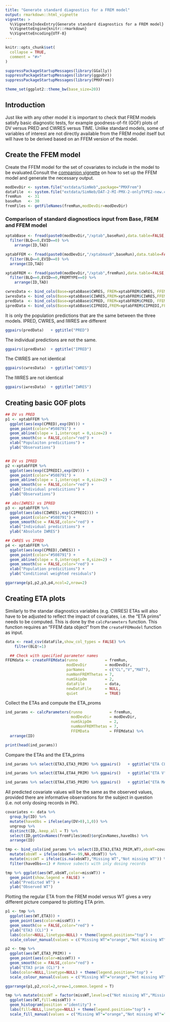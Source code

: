 ```yaml
---
title: "Generate standard diagnostics for a FREM model"
output: rmarkdown::html_vignette
vignette: >
  %\VignetteIndexEntry{Generate standard diagnostics for a FREM model}
  %\VignetteEngine{knitr::rmarkdown}
  %\VignetteEncoding{UTF-8}
---
```


```r
knitr::opts_chunk$set(
  collapse = TRUE,
  comment = "#>"
)
```

```r
suppressPackageStartupMessages(library(GGally))
suppressPackageStartupMessages(library(ggpubr))
suppressPackageStartupMessages(library(PMXFrem))

theme_set(ggplot2::theme_bw(base_size=20))
```

## Introduction

Just like with any other model it is important to check that FREM models satisfy basic diagnostic tests, for example goodness-of-fit (GOF) plots of DV versus PRED and CWRES versus TIME. Unlike standard models, some of variables of interest are not directly available from the FREM model itself but will have to be derived based on an FFEM version of the model. 

## Create the FFEM model

Create the FFEM model for the set of covariates to include in the model to be evaluated.Consult the [companion vignette](create_FFEM_model.html) on how to set up the FFEM model and generate the necessary output.


```r
modDevDir <- system.file("extdata/SimNeb",package="PMXFrem")
dataFile  <- system.file("extdata/SimNeb/DAT-2-MI-PMX-2-onlyTYPE2-new.csv",package="PMXFrem")
fremRun   <- 31
baseRun   <- 30
fremFiles <- getFileNames(fremRun,modDevDir=modDevDir)
```

### Comparison of standard diagnostiocs input from Base, FREM and FFEM model

```r
xptabBase <- fread(paste0(modDevDir,"/xptab",baseRun),data.table=FALSE,check.names = T) %>%
  filter(BLQ==0,EVID==0) %>% 
    arrange(ID,TAD)

xptabFFEM <- fread(paste0(modDevDir,"/xptabmax0",baseRun),data.table=FALSE,check.names = T) %>%
  filter(BLQ==0,EVID==0) %>% 
  arrange(ID,TAD)

xptabFREM <- fread(paste0(modDevDir,"/xptab",fremRun),data.table=FALSE,check.names = T) %>%
  filter(BLQ==0,EVID==0,FREMTYPE==0) %>% 
    arrange(ID,TAD)

cwresData <- bind_cols(Base=xptabBase$CWRES, FREM=xptabFREM$CWRES, FFEM=xptabFFEM$CWRES) 
iwresData <- bind_cols(Base=xptabBase$CIWRES,FREM=xptabFREM$CIWRES,FFEM=xptabFFEM$CIWRES)
predData  <- bind_cols(Base=xptabBase$CPRED, FREM=xptabFREM$CPRED, FFEM=xptabFFEM$CPRED)
ipredData <- bind_cols(Base=xptabBase$CIPREDI,FREM=xptabFREM$CIPREDI,FFEM=xptabFFEM$CIPREDI)
```

It is only the population predictions that are the same between the three models. IPRED, CWRES, and IWRES are different
```r
ggpairs(predData)   + ggtitle("PRED")
```

The individual predictions are not the same.
```r
ggpairs(ipredData)  + ggtitle("IPRED")
```

The CWRES are not identical
```r
ggpairs(cwresData)  + ggtitle("CWRES")
```

The IWRES are not identical
```r

ggpairs(iwresData)  + ggtitle("IWRES")
```

## Creating basic GOF plots

```r

## DV vs PRED
p1 <- xptabFFEM %>% 
  ggplot(aes(exp(CPRED),exp(DV))) +
  geom_point(color="#508791") +
  geom_abline(slope = 1,intercept = 0,size=2) +
  geom_smooth(se = FALSE,color="red") +
  xlab("Populaiton predicitions") +
  ylab("Observations")


## DV vs IPRED
p2 <-xptabFFEM %>% 
  ggplot(aes(exp(CIPREDI),exp(DV))) +
  geom_point(color="#508791") +
  geom_abline(slope = 1,intercept = 0,size=2) +
  geom_smooth(se = FALSE,color="red") +
  xlab("Individual predicitions") +
  ylab("Observations")

## abs(IWRES) vs IPRED
p3 <- xptabFFEM %>% 
  ggplot(aes(abs(CIWRES),exp(CIPREDI))) +
  geom_point(color="#508791") +
  geom_smooth(se = FALSE,color="red") +
  xlab("Individual predicitions") +
  ylab("Absolute IWRES")

## CWRES vs IPRED
p4 <- xptabFFEM %>% 
  ggplot(aes(exp(CPRED),CWRES)) +
  geom_point(color="#508791") +
  geom_abline(slope = 0,intercept = 0,size=2) +
  geom_smooth(se = FALSE,color="red") +
  xlab("Population predicitions") +
  ylab("Conditional weighted residuals")

ggarrange(p1,p2,p3,p4,ncol=2,nrow=2)

```

## Creating ETA plots

Similarly to the standar diagnostics variables (e.g. CWRES) ETAs will also have to be adjusted to reflect the impact of covariates, i.e. the "ETA prims" needs to be computed. This is done by the `calcParameters` function. This function requires an "FFEM data object" from the `createFFEMmodel` function as input.

```r

data <- read_csv(dataFile,show_col_types = FALSE) %>%
    filter(BLQ!=1)

  ## Check with specified parameter names
FFEMdata <- createFFEMdata(runno            = fremRun,
                           modDevDir        = modDevDir,
                           parNames         = c("CL","V","MAT"),
                           numNonFREMThetas = 7,
                           numSkipOm        = 2,
                           dataFile         = data,
                           newDataFile      = NULL,
                           quiet            = TRUE)
```

Collect the ETAs and compute the ETA_proms
```r
ind_params <- calcParameters(runno            = fremRun,
                             modDevDir        = modDevDir,
                             numSkipOm        = 2,
                             numNonFREMThetas = 7,
                             FFEMData         = FFEMdata) %>% 
  arrange(ID)

print(head(ind_params))
```

Compare the ETAs and the ETA_prims
```r
ind_params %>% select(ETA3,ETA3_PRIM) %>% ggpairs()   + ggtitle("ETA CL")
```

```r
ind_params %>% select(ETA4,ETA4_PRIM) %>% ggpairs()   + ggtitle("ETA V")
```

```r
ind_params %>% select(ETA4,ETA5_PRIM) %>% ggpairs()   + ggtitle("ETA MAT")
```

All predicted covariate values will be the same as the observed values, provided there are informative observations for the subject in question (i.e. not only dosing records in PK). 
```r

covariates <- data %>% 
  group_by(ID) %>% 
  mutate(haveObs = ifelse(any(DV>0),1,0)) %>% 
  ungroup %>% 
  distinct(ID,.keep_all = T) %>% 
  select(ID,getCovNames(fremFiles$mod)$orgCovNames,haveObs) %>% 
  arrange(ID)

tmp <- bind_cols(ind_params %>% select(ID,ETA3,ETA3_PRIM,WT),obsWT=covariates$WT,haveObs=covariates$haveObs) %>% 
  mutate(obsWT = ifelse(obsWT==-99,NA,obsWT)) %>% 
  mutate(missWT = ifelse(is.na(obsWT),"Missing WT","Not missing WT")) %>% 
  filter(haveObs==1) # Remove subects with inly dosing records

tmp %>% ggplot(aes(WT,obsWT,color=missWT)) +
  geom_point(show.legend = FALSE) +
  xlab("Predicted WT") +
  ylab("Observed WT")
```



Plotting the regular ETA from the FREM model versus WT gives a very different picture compared to plotting ETA prim.

```r

p1 <- tmp %>% 
  ggplot(aes(WT,ETA3)) +
  geom_point(aes(color=missWT)) +
  geom_smooth(se = FALSE,color="red") +
  ylab("ETA3 (CL)") +
  labs(color=NULL,linetype=NULL) + theme(legend.position="top") +
  scale_colour_manual(values = c("Missing WT"="orange","Not missing WT"="#508791")) 

p2 <- tmp %>% 
  ggplot(aes(WT,ETA3_PRIM)) +
  geom_point(aes(color=missWT)) +
  geom_smooth(se = FALSE,color="red") +
  ylab("ETA3 prim (CL)") +
  labs(color=NULL,linetype=NULL) + theme(legend.position="top") +
  scale_colour_manual(values = c("Missing WT"="orange","Not missing WT"="#508791")) 

ggarrange(p1,p2,ncol=2,nrow=1,common.legend = T)
```

```r

tmp %>% mutate(missWT = factor(missWT,levels=c("Not missing WT","Missing WT"))) %>% 
  ggplot(aes(WT,fill=missWT)) +
  geom_histogram(position ="identity") +
  labs(fill=NULL,linetype=NULL) + theme(legend.position="top") +
  scale_fill_manual(values = c("Missing WT"="orange","Not missing WT"="#508791")) 
```

